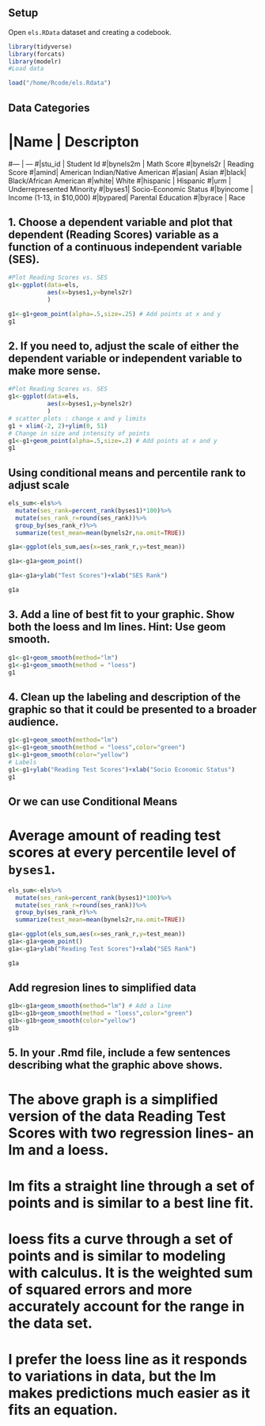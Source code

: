 ## Setup
Open `els.RData` dataset and creating a codebook. 

```r

library(tidyverse)
library(forcats)
library(modelr)
#Load data

load("/home/Rcode/els.Rdata")
```
## Data Categories
# |Name | Descripton
#---   |    ---
#|stu_id | Student Id
#|bynels2m | Math Score
#|bynels2r | Reading Score
#|amind| American Indian/Native American
#|asian| Asian
#|black| Black/African American
#|white| White
#|hispanic | Hispanic
#|urm | Underrepresented Minority
#|byses1| Socio-Economic Status
#|byincome | Income (1-13, in $10,000)
#|bypared| Parental Education
#|byrace | Race

## 1. Choose a dependent variable and plot that dependent (Reading Scores) variable as a function of a continuous independent variable (SES).

```r
#Plot Reading Scores vs. SES
g1<-ggplot(data=els,
           aes(x=byses1,y=bynels2r)
           )

g1<-g1+geom_point(alpha=.5,size=.25) # Add points at x and y
g1
```

## 2. If you need to, adjust the scale of either the dependent variable or independent variable to make more sense.

```r
#Plot Reading Scores vs. SES
g1<-ggplot(data=els,
           aes(x=byses1,y=bynels2r)
           )
# scatter plots : change x and y limits
g1 + xlim(-2, 2)+ylim(0, 51)
# Change in size and intensity of points
g1<-g1+geom_point(alpha=.5,size=.2) # Add points at x and y
g1
```

## Using conditional means and percentile rank to adjust scale

```r

els_sum<-els%>%
  mutate(ses_rank=percent_rank(byses1)*100)%>%
  mutate(ses_rank_r=round(ses_rank))%>%
  group_by(ses_rank_r)%>%
  summarize(test_mean=mean(bynels2r,na.omit=TRUE))

g1a<-ggplot(els_sum,aes(x=ses_rank_r,y=test_mean))

g1a<-g1a+geom_point()

g1a<-g1a+ylab("Test Scores")+xlab("SES Rank")

g1a

```
## 3. Add a line of best fit to your graphic. Show both the loess and lm lines. Hint: Use geom smooth.

```r
g1<-g1+geom_smooth(method="lm")
g1<-g1+geom_smooth(method = "loess")
g1
```

## 4. Clean up the labeling and description of the graphic so that it could be presented to a broader audience.

```r
g1<-g1+geom_smooth(method="lm")
g1<-g1+geom_smooth(method = "loess",color="green")
g1<-g1+geom_smooth(color="yellow")
# Labels
g1<-g1+ylab("Reading Test Scores")+xlab("Socio Economic Status")
g1
```
## Or we can use Conditional Means
# Average amount of reading test scores at every percentile level of `byses1`.   

```r

els_sum<-els%>%
  mutate(ses_rank=percent_rank(byses1)*100)%>%
  mutate(ses_rank_r=round(ses_rank))%>%
  group_by(ses_rank_r)%>%
  summarize(test_mean=mean(bynels2r,na.omit=TRUE))

g1a<-ggplot(els_sum,aes(x=ses_rank_r,y=test_mean))
g1a<-g1a+geom_point()
g1a<-g1a+ylab("Reading Test Scores")+xlab("SES Rank")

g1a

```
## Add regresion lines to simplified data
```r
g1b<-g1a+geom_smooth(method="lm") # Add a line
g1b<-g1b+geom_smooth(method = "loess",color="green")
g1b<-g1b+geom_smooth(color="yellow")
g1b
```

## 5. In your .Rmd file, include a few sentences describing what the graphic above shows.
# The above graph is a simplified version of the data Reading Test Scores with two regression lines- an lm and a loess. 
# lm fits a straight line through a set of points and is similar to a best line fit.
# loess fits a curve through a set of points and is similar to modeling with calculus. It is the weighted sum of squared errors and more accurately account for the range in the data set. 
# I prefer the loess line as it responds to variations in data, but the lm makes predictions much easier as it fits an equation.

